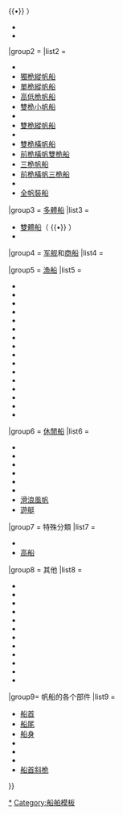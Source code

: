 {{Navbox
|name = 帆船
|title = 各種[[帆船]]及[[風帆]]
|listclass = hlist 

|group1 = 風帆種類
|list1 = 
* {{link-en|縱帆|Fore-and-aft rig}} （{{link-en|百慕達帆|Bermuda rig}} {{•}} {{link-en|斜桁帆|Gaff rig}} {{•}}  {{link-en|三角帆|Lateen}}）
* {{link-en|橫帆|Square rig}}
* {{link-en|戎克帆|Junk rig}}

|group2 = {{link-en|風帆圖則|Sail-plan}}
|list2 = 
* {{link-en|獨桅艇|Catboat}}
* [[獨桅縱帆船]]
* [[單桅縱帆船]]
* [[高低桅帆船]]
* [[雙桅小帆船]]
* {{link-en|米斯迪科雙桅小帆船|Mistico (boat)}}
* [[雙桅縱帆船]]
* {{link-en|斯魯雙桅縱帆船|Snow (ship)}}
* [[雙桅橫帆船]]
* [[前桅橫帆雙桅船]]
* [[三桅帆船]]
* [[前桅橫帆三桅船]]
* {{link-en|公驢三桅帆船|Jackass-barque}}
* [[全帆裝船]]

|group3 = [[多體船]]
|list3 = 
* [[雙體船]]（{{link-en|杜魯亞雙體船|Drua}} {{•}} {{link-en|普魯亞雙體船|Proa}}）
* {{link-en|三體船|Trimaran}}

|group4 = [[军舰]]和[[商船]]
|list4 = {{Navbox subgroup
 |group1    = 古代
 |list1     = 
* {{link-en|羯陵伽船|Boita}}
* [[阿拉伯帆船]]
* [[中国帆船]]
* [[槳帆船]] （{{link-en|古希臘槳帆船|Penteconter (ship)}}）
* [[三列槳座戰船]]
* [[沙船]]
* [[貝伊波雷帆船]]
 |group2    = 中世紀
 |list2     = 
* {{link-en|巴林格帆船|Balinger}}
* {{link-en|蘇格蘭長船|Birlinn}}
* [[柯克船]]（Cog）
* [[快速大帆船|拜占廷槳帆船]]
* {{link-en|霍克船|Hulk (medieval ship type)}}（Hulk）
* {{link-en|北歐單桅商船|Knarr}}
* {{link-en|俄羅斯雙桅極地帆船|Koch (boat)}}
* [[維京長船]]
* [[俄羅斯平底船]]
 |group3    = 15世紀
 |list3     = 
* [[克拉克帆船]]
* [[卡拉維爾帆船]]
* {{link-en|荷蘭單桅駁船|Hoy (boat)}}
* {{link-en|亞得里亞海雙桅帆船|Trabaccolo}}
* [[福船]]
* [[廣船]]
* [[沙船]]
 |group4    = 16世紀
 |list4     = 
* [[荷蘭曲艏船]]
* {{link-en|加利茲帆船|Galiot}}
* [[蓋倫帆船]]
* [[加萊賽戰船]]
* {{link-en|快速平底船|Flyboat}}
* [[福祿特帆船]]
* {{link-en|全帆裝雙桅小船|Full-rigged pinnace}}
* [[老闸船]]
* {{link-en|戰船(船型)|Man-of-war|「戰船」}}（Man-of-war）
* {{link-en|小型遞送船|Patache}}
* {{link-en|地中海小型三桅船|Xebec}}（Xebec）
 |group5    = 17世紀
 |list5     = 
* {{link-en|百慕達縱帆船|Bermuda sloop}}
* [[护卫舰#早期历史|護衛艦]]（Corvette）
* {{link-en|東印度商船|East Indiaman}}
* [[巡防艦#歷史|巡防艦]]／[[护卫舰#早期历史|护卫舰]]（Frigate）
* {{link-en|加利亞雙桅小船|Galeas}}
* {{link-en|考夫船|Koff (ship type)}}
* {{link-en|印尼比尼西船|Pinisi}}
* {{link-en|地中海浦六甲三桅船|Polacca}}
* [[風帆戰列艦]]
*[[赶缯船]] (白底船)
 |group6    = 18世紀
 |list6     = 
* {{link-en|歐洲雙桅小商船|Bilander}}
* [[飛剪式帆船]]（[[巴爾的摩飛剪船]]）
* {{link-en|根達魯平底船|Gundalow|北美根達魯平底船}}
* {{link-en|法國七十四炮護衛艦|Seventy-four (ship)}}
* [[小型風帆戰船]]
*[[同安梭船]]
 |group7    = 19世紀
 |list7     = 
* [[黑牆巡防艦]]
* [[荷蘭飛剪船]]
* [[大型鐵身帆船]]
 |group8    = 20世紀
 |list8     = 
* {{link-en|Montagu whaler}}
}}

|group5 = [[漁船]]
|list5 = 
* {{tsl|en|Barca-longa||Barca-longa}}
* {{tsl|en|Falkuša||Falkuša}}
* {{tsl|en|Felucca||Felucca}}
* {{tsl|en|Fifie||Fifie}}
* {{tsl|en|Gableboat||Gableboat}}
* {{tsl|en|Herring buss||Herring buss}}
* {{tsl|en|Jangada|Jangada (漁船)|Jangada}}
* {{link-en|梯形帆船|Lugger}}
* {{tsl|en|Masula boat||Masula}}
* {{tsl|en|Nordland (boat)||Nordland}}
* {{tsl|en|Sixareen||Sixareen}}
* {{tsl|en|Sgoth Niseach||Sgoth}}
* {{tsl|en|Smack (ship)||Smack}}
* {{tsl|en|Tartane||Tartane}}
* {{tsl|en|Well smack||Well smack}}
* {{tsl|en|Yoal||Yoal}}

|group6 = [[休閒船]]
|list6 =
* {{tsl|en|Dinghy||Dinghy}}
* {{tsl|en|Mast aft rig||Mast aft rig}}
* {{tsl|en|Pocket cruiser||Pocket cruiser}}
* {{tsl|en|Sailing hydrofoil||Sailing hydrofoil}}
* {{tsl|en|Trailer sailer||Trailer sailer}}
* {{tsl|en|James Wharram||Wharrams}}
* [[滑浪風帆]]
* [[遊艇]]

|group7 = 特殊分類
|list7 = 
* {{tsl|en|Razee||Razee}}
* [[高船]]
|group8 = 其他
|list8 = 
* {{tsl|en|Fusta||Fusta}}
* {{tsl|en|Mersey Flat||Mersey Flat}}
* {{tsl|en|Norfolk punt||Norfolk punt}}
* {{tsl|en|Norfolk wherry||Norfolk wherry}}
* {{tsl|en|Pausik||Pausik}}
* {{tsl|en|Pink (ship)||Pink}}
* {{tsl|en|Pinnace (ship's boat)||Pinnace (ship's boat)}}
* {{tsl|en|Pram (ship)||Pram}}
* {{tsl|en|Scow||Scow}}
* {{tsl|en|Thames sailing barge||Thames sailing barge}}
* {{tsl|en|Vinta||Vinta}}
* {{tsl|en|Wherry||Wherry}}

|group9= 帆船的各个部件
|list9 = 
* [[船首]]
* [[船尾]]
* [[船身]]
* {{link-en|主桅|Mainmast}}
* {{link-en|前桅|Foremast}}
* {{link-en|后桅|Mizzenmast}}
* [[船首斜桅]]
}}<noinclude>
[[Category:帆船|*]]
[[Category:船舶模板]]
</noinclude>